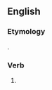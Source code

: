 ==English==

===Etymology===
{{suffix|knew|st|lang=en}}.

===Verb===
{{head|en|verb form|cat2=verb simple past forms|cat3=second-person singular forms}}

# {{context|archaic|lang=en}} {{second-person singular past of|know|lang=en}}